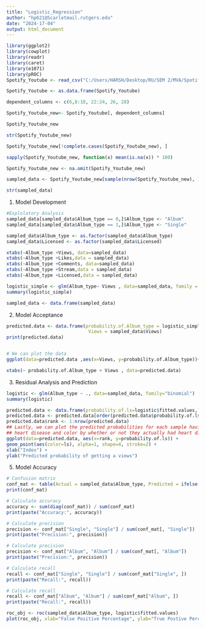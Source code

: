 ---
title: "Logistic_Regression"
author: "hp621@Scarletmail.rutgers.edu"
date: "2024-17-04"
output: html_document
---

```{r}
library(ggplot2)
library(cowplot)
library(readr)
library(caret)
library(e1071)
library(pROC)
Spotify_Youtube <- read_csv("C:/Users/HARSH/Desktop/RU/SEM 2/MVA/Spotify_Youtube.csv")
```
```{r}
Spotify_Youtube <- as.data.frame(Spotify_Youtube)

dependent_columns <- c(6,8:18, 22:24, 26, 28)

Spotify_Youtube_new<- Spotify_Youtube[, dependent_columns]

Spotify_Youtube_new

str(Spotify_Youtube_new)
```
```{r}
Spotify_Youtube_new[!complete.cases(Spotify_Youtube_new), ]

sapply(Spotify_Youtube_new, function(x) mean(is.na(x)) * 100)

Spotify_Youtube_new <- na.omit(Spotify_Youtube_new)
```
```{r}
sampled_data <- Spotify_Youtube_new[sample(nrow(Spotify_Youtube_new), 100), ]

str(sampled_data)
```
1) Model Development


```{r}

#Explolatory Analysis
sampled_data[sampled_data$Album_type == 0,]$Album_type <- "Album"
sampled_data[sampled_data$Album_type == 1,]$Album_type <- "Single"

sampled_data$Album_type <- as.factor(sampled_data$Album_type)
sampled_data$Licensed <- as.factor(sampled_data$Licensed)


```

```{r}
xtabs(~Album_type +Views, data=sampled_data)
xtabs(~Album_type +Likes,data = sampled_data)
xtabs(~Album_type +Comments, data=sampled_data)
xtabs(~Album_type +Stream,data = sampled_data)
xtabs(~Album_type +Licensed,data = sampled_data)
```

```{r}
logistic_simple <- glm(Album_type~ Views , data=sampled_data, family = 'binomial')
summary(logistic_simple)
```





```{r}
sampled_data <- data.frame(sampled_data)
```



2) Model Acceptance 

```{r}
predicted.data <- data.frame(probability.of.Album_type = logistic_simple$fitted.values,
                              Views = sampled_data$Views)
print(predicted.data)



```
```{r}
# We can plot the data
ggplot(data=predicted.data ,aes(x=Views, y=probability.of.Album_type))+ geom_point(aes(color=Views), size=5) + xlab("Views") + ylab("Predicted probability of getting a loan")

xtabs(~ probability.of.Album_type + Views , data=predicted.data)
```
3) Residual Analysis and Prediction

```{r}
logistic <- glm(Album_type ~ ., data=sampled_data, family="binomial")
summary(logistic)
```
```{r}
predicted.data <- data.frame(probability.of.ls=logistic$fitted.values,ls=sampled_data$Album_type)
predicted.data <- predicted.data[order(predicted.data$probability.of.ls, decreasing=FALSE),]
predicted.data$rank <- 1:nrow(predicted.data)
## Lastly, we can plot the predicted probabilities for each sample having
## heart disease and color by whether or not they actually had heart disease
ggplot(data=predicted.data, aes(x=rank, y=probability.of.ls)) +
geom_point(aes(color=ls), alpha=1, shape=4, stroke=2) +
xlab("Index") +
ylab("Predicted probability of getting a views")
```
5) Model Accuracy 
```{r}
# Confusion matrix
conf_mat <- table(Actual = sampled_data$Album_type, Predicted = ifelse(logistic$fitted.values > 0.5, "Single", "Album"))
print(conf_mat)
```
```{r}
# Calculate accuracy
accuracy <- sum(diag(conf_mat)) / sum(conf_mat)
print(paste("Accuracy:", accuracy))

```

```{r}
# Calculate precision
precision <- conf_mat["Single", "Single"] / sum(conf_mat[, "Single"])
print(paste("Precision:", precision))

```

```{r}
# Calculate precision
precision <- conf_mat["Album", "Album"] / sum(conf_mat[, "Album"])
print(paste("Precision:", precision))

```

```{r}
# Calculate recall
recall <- conf_mat["Single", "Single"] / sum(conf_mat["Single", ])
print(paste("Recall:", recall))

```

```{r}
# Calculate recall
recall <- conf_mat["Album", "Album"] / sum(conf_mat["Album", ])
print(paste("Recall:", recall))

```
```{r}
roc_obj <- roc(sampled_data$Album_type, logistic$fitted.values)
plot(roc_obj, xlab="False Positive Percentage", ylab="True Postive Percentage", legacy.axes=TRUE, col="#377eb8", lwd=4, percent=TRUE, print.auc=TRUE)
```



